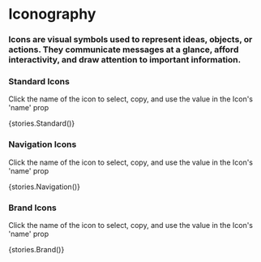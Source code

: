 
<Meta title="Application Guidelines|Iconography" />

# Iconography

### Icons are visual symbols used to represent ideas, objects, or actions. They communicate messages at a glance, afford interactivity, and draw attention to important information.

### Standard Icons

Click the name of the icon to select, copy, and use the value in the Icon's 'name' prop

<Story name="Standard Icons">{stories.Standard()}</Story>

### Navigation Icons

Click the name of the icon to select, copy, and use the value in the Icon's 'name' prop

<Story name="Navigation Icons">{stories.Navigation()}</Story>

### Brand Icons

Click the name of the icon to select, copy, and use the value in the Icon's 'name' prop

<Story name="Brand Icons">{stories.Brand()}</Story>
